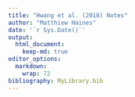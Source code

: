 ```yaml
---
title: "Hwang et al. (2018) Notes"
author: "Matthiew Haines"
date: '`r Sys.Date()`'
output: 
  html_document:
    keep-md: true
editor_options: 
  markdown: 
    wrap: 72
bibliography: MyLibrary.bib
---
```

